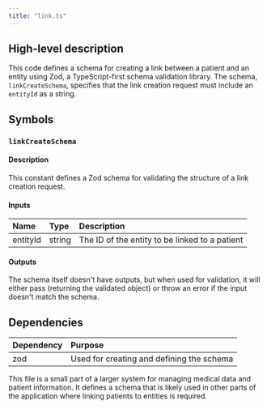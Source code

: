 ```yaml
---
title: "link.ts"
---
```


## High-level description
This code defines a schema for creating a link between a patient and an entity using Zod, a TypeScript-first schema validation library. The schema, `linkCreateSchema`, specifies that the link creation request must include an `entityId` as a string.

## Symbols

### `linkCreateSchema`
#### Description
This constant defines a Zod schema for validating the structure of a link creation request.

#### Inputs
| Name | Type | Description |
|:-----|:-----|:------------|
| entityId | string | The ID of the entity to be linked to a patient |

#### Outputs
The schema itself doesn't have outputs, but when used for validation, it will either pass (returning the validated object) or throw an error if the input doesn't match the schema.

## Dependencies
| Dependency | Purpose |
|:-----------|:--------|
| zod | Used for creating and defining the schema |

This file is a small part of a larger system for managing medical data and patient information. It defines a schema that is likely used in other parts of the application where linking patients to entities is required.